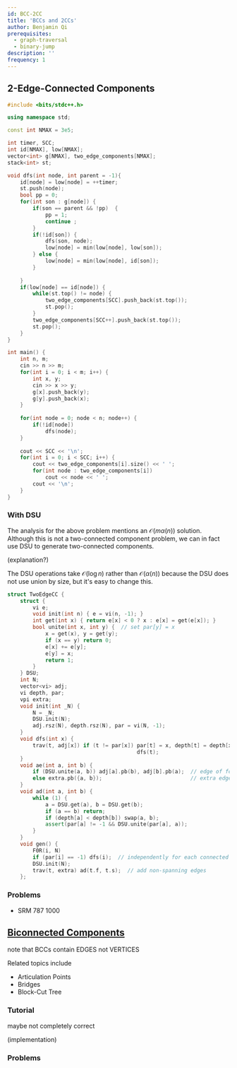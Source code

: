 ```yaml
---
id: BCC-2CC
title: 'BCCs and 2CCs'
author: Benjamin Qi
prerequisites:
  - graph-traversal
  - binary-jump
description: ''
frequency: 1
---
```


<Resources>
	<Resource source="CF" title="DFS Tree + Bridges" url="68138" />
	<Resource source="CP2" title="4.2.8 - Articulation Points & Bridges" />
</Resources>

<!-- 	<Resource
		source="Infoarena"
		title="Infoarena - Biconex"
		url="problema/biconex"
	/>
 -->

## 2-Edge-Connected Components

<Problems problems="sam2" />

<LanguageSection>
<CPPSection>

```cpp
#include <bits/stdc++.h>

using namespace std;

const int NMAX = 3e5;

int timer, SCC;
int id[NMAX], low[NMAX];
vector<int> g[NMAX], two_edge_components[NMAX];
stack<int> st;

void dfs(int node, int parent = -1){
	id[node] = low[node] = ++timer;
	st.push(node);
	bool pp = 0;
	for(int son : g[node]) {
		if(son == parent && !pp)  {
			pp = 1;
			continue ;
		}
		if(!id[son]) {
			dfs(son, node);
			low[node] = min(low[node], low[son]);
		} else {
			low[node] = min(low[node], id[son]);
		}
	
	}
	if(low[node] == id[node]) {
		while(st.top() != node) {
			two_edge_components[SCC].push_back(st.top());
			st.pop();
		}
		two_edge_components[SCC++].push_back(st.top());
		st.pop();
	}
}

int main() {
	int n, m;
	cin >> n >> m;
	for(int i = 0; i < m; i++) {
		int x, y;
		cin >> x >> y;
		g[x].push_back(y);
		g[y].push_back(x);
	}
	
	for(int node = 0; node < n; node++) {
		if(!id[node]) 
			dfs(node);
	}
	
	cout << SCC << '\n';
	for(int i = 0; i < SCC; i++) {
		cout << two_edge_components[i].size() << ' ';
		for(int node : two_edge_components[i]) 
			cout << node << ' ';
		cout << '\n';
	}
}

```

</CPPSection>
</LanguageSection>

### With DSU

<Problems problems="disrupt" />

The analysis for the above problem mentions an $\mathcal{O}(m\alpha(n))$
solution. Although this is not a two-connected component problem, we can in fact
use DSU to generate two-connected components.

(explanation?)

<Spoiler title="Code">

The DSU operations take $\mathcal{O}(\log n)$ rather than
$\mathcal{O}(\alpha(n))$ because the DSU does not use union by size, but it's
easy to change this.

```cpp
struct TwoEdgeCC {
	struct {
		vi e;
		void init(int n) { e = vi(n, -1); }
		int get(int x) { return e[x] < 0 ? x : e[x] = get(e[x]); }
		bool unite(int x, int y) {  // set par[y] = x
			x = get(x), y = get(y);
			if (x == y) return 0;
			e[x] += e[y];
			e[y] = x;
			return 1;
		}
	} DSU;
	int N;
	vector<vi> adj;
	vi depth, par;
	vpi extra;
	void init(int _N) {
		N = _N;
		DSU.init(N);
		adj.rsz(N), depth.rsz(N), par = vi(N, -1);
	}
	void dfs(int x) {
		trav(t, adj[x]) if (t != par[x]) par[t] = x, depth[t] = depth[x] + 1,
		                                 dfs(t);
	}
	void ae(int a, int b) {
		if (DSU.unite(a, b)) adj[a].pb(b), adj[b].pb(a);  // edge of forest
		else extra.pb({a, b});                            // extra edge
	}
	void ad(int a, int b) {
		while (1) {
			a = DSU.get(a), b = DSU.get(b);
			if (a == b) return;
			if (depth[a] < depth[b]) swap(a, b);
			assert(par[a] != -1 && DSU.unite(par[a], a));
		}
	}
	void gen() {
		F0R(i, N)
		if (par[i] == -1) dfs(i);  // independently for each connected component
		DSU.init(N);
		trav(t, extra) ad(t.f, t.s);  // add non-spanning edges
	};
```

</Spoiler>

### Problems

<Problems problems="probs2" />

- SRM 787 1000

## [Biconnected Components](https://en.wikipedia.org/wiki/Biconnected_component)

<Problems problems="bccSam" />

note that BCCs contain EDGES not VERTICES

Related topics include

- Articulation Points
- Bridges
- Block-Cut Tree

### Tutorial

<Resources>
	<Resource
		source="GFG"
		title="Articulation Points (aka Cut Vertices)"
		url="articulation-points-or-cut-vertices-in-a-graph"
	>
		maybe not completely correct
	</Resource>
</Resources>

(implementation)

### Problems

<Problems problems="gen" />

